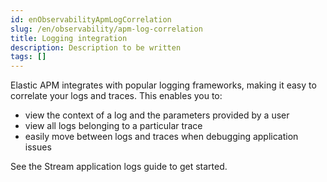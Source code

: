 ```yaml
---
id: enObservabilityApmLogCorrelation
slug: /en/observability/apm-log-correlation
title: Logging integration
description: Description to be written
tags: []
---
```


<div id="apm-log-correlation"></div>

Elastic APM integrates with popular logging frameworks, making it easy to correlate your logs and traces.
This enables you to:

- view the context of a log and the parameters provided by a user
- view all logs belonging to a particular trace
- easily move between logs and traces when debugging application issues

See the <DocLink id="enObservabilityApplicationLogs">Stream application logs</DocLink> guide to get started.